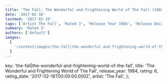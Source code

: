 ```yaml
---
title: 'The Fall: The Wonderful and Frightening World of The Fall (1984)'
date: '2017-02-16'
lastmod: '2017-02-16'
tags: ['Artist The Fall', 'Rated 3', 'Release Year 1984', 'Release Decade 1980']
summary: 'Rated 3'
authors: ['default']
images:
  [
    '/content/images/the-fall|the-wonderful-and-frightening-world-of-the-fall.jpg',
  ]
---
```


  key: 'the-fall|the-wonderful-and-frightening-world-of-the-fall',
  title: 'The Wonderful and Frightening World of The Fall',
  release_year: 1984,
  rating: 6,
  rating_date: '2017-02-16T00:00:00.000Z',
  artist: 'The Fall',
};

<MusicRating data={data} />

